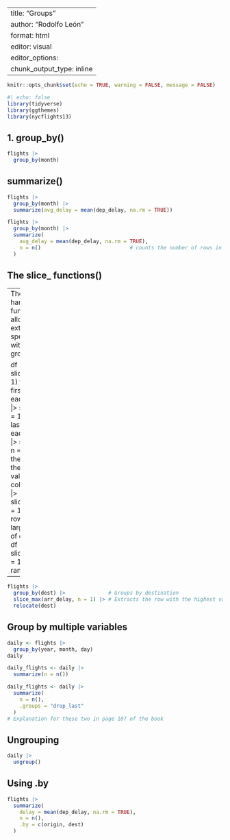 ```r

```

---
title: "Groups"
author: "Rodolfo León"
format: html
editor: visual
editor_options: 
  chunk_output_type: inline
---

```r
knitr::opts_chunk$set(echo = TRUE, warning = FALSE, message = FALSE)
```

```r
#| echo: false
library(tidyverse)
library(ggthemes)
library(nycflights13)
```

## 1. group_by()

```r
flights |> 
  group_by(month)
```

## summarize()

```r
flights |> 
  group_by(month) |> 
  summarize(avg_delay = mean(dep_delay, na.rm = TRUE))
```

```r
flights |> 
  group_by(month) |> 
  summarize(
    avg_delay = mean(dep_delay, na.rm = TRUE), 
    n = n()                             # counts the number of rows in each group
  )
```

## The slice\_ functions()

---
There are five handy functions that allow you extract specific rows within each group:

df |> slice_head(n = 1) takes the first row from each group.
df |> slice_tail(n = 1) takes the last row in each group.
df |> slice_min(x, n = 1) takes the row with the smallest value of column x.
df |> slice_max(x, n = 1) takes the row with the largest value of column x.
df |> slice_sample(n = 1) takes one random row.
---

```r
flights |> 
  group_by(dest) |>              # Groups by destination
  slice_max(arr_delay, n = 1) |> # Extracts the row with the highest value 
  relocate(dest)
```

## Group by multiple variables

```r
daily <- flights |>  
  group_by(year, month, day)
daily
```

```r
daily_flights <- daily |> 
  summarize(n = n())

```

```r
daily_flights <- daily |> 
  summarize(
    n = n(), 
    .groups = "drop_last"
  )
# Explanation for these two in page 107 of the book
```

## Ungrouping

```r
daily |> 
  ungroup()
```

## Using .by

```r
flights |> 
  summarize(
    delay = mean(dep_delay, na.rm = TRUE), 
    n = n(),
    .by = c(origin, dest)
  )
```
